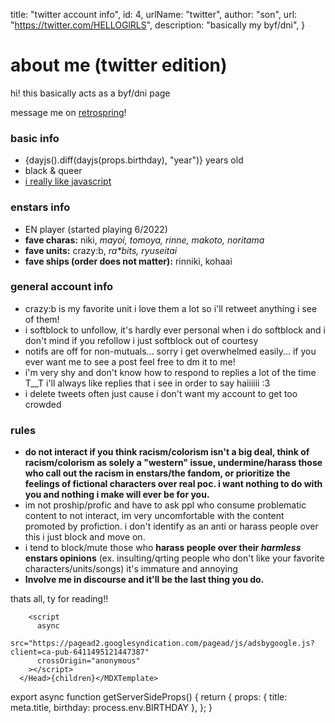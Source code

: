 


  title: "twitter account info",
  id: 4,
  urlName: "twitter",
  author: "son",
  url: "https://twitter.com/HELLOGlRLS",
  description: "basically my byf/dni",
}

# about me (twitter edition)

hi! this basically acts as a byf/dni page

message me on [retrospring](https://retrospring.net/@hellogirls)!

### basic info
- {dayjs().diff(dayjs(props.birthday), "year")} years old
- black & queer
- [i really like javascript](https://hellogirls.info/projects)

### enstars info

- EN player (started playing 6/2022)
- **fave charas:** niki, *mayoi, tomoya, rinne, makoto, noritama*
- **fave units:** crazy:b, *ra\*bits, ryuseitai*
- **fave ships (order does not matter):** rinniki, kohaai

### general account info

- crazy:b is my favorite unit i love them a lot so i'll retweet anything i see of them!
- i softblock to unfollow, it's hardly ever personal when i do softblock and i don't mind if you refollow i just softblock out of courtesy
- notifs are off for non-mutuals... sorry i get overwhelmed easily... if you ever want me to see a post feel free to dm it to me! 
- i'm very shy and don't know how to respond to replies a lot of the time T__T i'll always like replies that i see in order to say haiiiiii :3
- i delete tweets often just cause i don't want my account to get too crowded

### rules 

- **do not interact if you think racism/colorism isn't a big deal, think of racism/colorism as solely a "western" issue, undermine/harass those who call out the racism in enstars/the fandom, or prioritize the feelings of fictional characters over real poc. i want nothing to do with you and nothing i make will ever be for you.**
- im not proship/profic and have to ask ppl who consume problematic content to not interact, im very uncomfortable with the content promoted by profiction. i don't identify as an anti or harass people over this i just block and move on.
- i tend to block/mute those who **harass people over their *harmless* enstars opinions** (ex. insulting/qrting people who don't like your favorite characters/units/songs) it's immature and annoying
- **Involve me in discourse and it'll be the last thing you do.**

thats all, ty for reading!!

<CardCG src="https://static.wikia.nocookie.net/ensemble-stars/images/8/8a/%28Alluring_Fairytale%29_Niki_Shiina_CG2.png" alt="cute niki :3" />

        <script
          async
          src="https://pagead2.googlesyndication.com/pagead/js/adsbygoogle.js?client=ca-pub-6411495121447387"
          crossOrigin="anonymous"
        ></script>
      </Head>{children}</MDXTemplate>

export async function getServerSideProps() {
  return {
    props: {
      title: meta.title,
      birthday: process.env.BIRTHDAY
    },
  };
}
